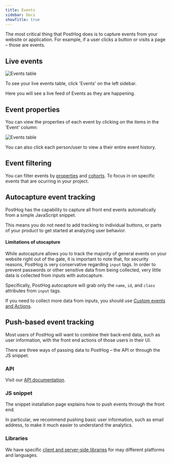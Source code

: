 ```yaml
---
title: Events
sidebar: Docs
showTitle: true
---
```


<FeatureAvailability allPlans />

The most critical thing that PostHog does is to capture events from your website or application. For example, if a user clicks a button or visits a page – those are events.

## Live events

![Events table](../../images/features/events/live-events.png)

To see your live events table, click 'Events' on the left sidebar.

Here you will see a live feed of Events as they are happening. 

## Event properties

You can view the properties of each event by clicking on the items in the ‘Event’ column:

![Events table](../../images/features/events/event-properties.png)

You can also click each person/user to view a their entire event history.

## Event filtering

You can filter events by [properties](/docs/integrate/client/js#sending-user-information) and [cohorts](/docs/user-guides/cohorts). To focus in on specific events that are ocurring in your project.

## Autocapture event tracking

PostHog has the capability to capture all front end events automatically from a simple JavaScript snippet.

This means you do not need to add tracking to individual buttons, or parts of your product to get started at analyzing user behavior.

#### Limitations of utocapture

While autocapture allows you to track the majority of general events on your website right out of the gate, it is important to note that, for security reasons, PostHog is very conservative regarding `input` tags. In order to prevent passwords or other sensitive data from being collected, very little data is collected from inputs with autocapture.

Specifically, PostHog autocapture will grab only the `name`, `id`, and `class` attributes from `input` tags. 

If you need to collect more data from inputs, you should use [Custom events and Actions](/docs/user-guides/actions).

## Push-based event tracking

Most users of PostHog will want to combine their back-end data, such as user information, with the front end actions of those users in their UI.

There are three ways of passing data to PostHog – the API or through the JS snippet.

### API

Visit our [API documentation](/docs/api/overview).

### JS snippet

The snippet installation page explains how to push events through the front end.

In particular, we recommend pushing basic user information, such as email address, to make it much easier to understand the analytics.

### Libraries

We have specific [client and server-side libraries](https://posthog.com/docs/integrate) for may different platforms and languages.
